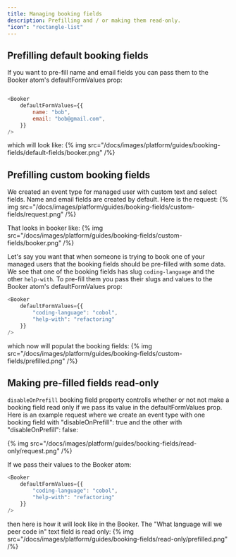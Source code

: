 ```yaml
---
title: Managing booking fields
description: Prefilling and / or making them read-only.
"icon": "rectangle-list"
---
```


## Prefilling default booking fields
If you want to pre-fill name and email fields you can pass them to the Booker atom's defaultFormValues prop:
```js

<Booker
    defaultFormValues={{
        name: "bob",
        email: "bob@gmail.com",
    }}
/>
```

which will look like:
{% img src="/docs/images/platform/guides/booking-fields/default-fields/booker.png" /%}

## Prefilling custom booking fields

We created an event type for managed user with custom text and select fields. Name and email fields are created by default. Here is the request:
{% img src="/docs/images/platform/guides/booking-fields/custom-fields/request.png" /%}

That looks in booker like:
{% img src="/docs/images/platform/guides/booking-fields/custom-fields/booker.png" /%}

Let's say you want that when someone is trying to book one of your managed users that the
booking fields should be pre-filled with some data. We see that one of the booking fields has slug `coding-language` and the other
`help-with`. To pre-fill them you pass their slugs and values to the Booker atom's defaultFormValues prop:

```js
<Booker
    defaultFormValues={{
        "coding-language": "cobol",
        "help-with": "refactoring"
    }}
/>
```

which now will populat the booking fields:
{% img src="/docs/images/platform/guides/booking-fields/custom-fields/prefilled.png" /%}

## Making pre-filled fields read-only
`disableOnPrefill` booking field property controlls whether or not not make a booking field read only if we pass its value in the defaultFormValues prop. Here is an example request
where we create an event type with one booking field with "disableOnPrefill": true and the other with "disableOnPrefill": false:

{% img src="/docs/images/platform/guides/booking-fields/read-only/request.png" /%}

If we pass their values to the Booker atom:
```js
<Booker
    defaultFormValues={{
        "coding-language": "cobol",
        "help-with": "refactoring"
    }}
/>
```

then here is how it will look like in the Booker. The "What language will we peer code in" text field is read only:
{% img src="/docs/images/platform/guides/booking-fields/read-only/prefilled.png" /%}
